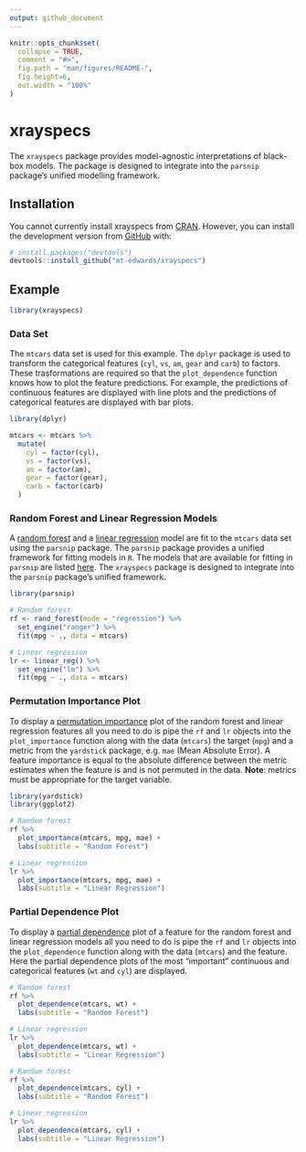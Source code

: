 ```yaml
---
output: github_document
---
```


<!-- README.md is generated from README.Rmd. Please edit that file -->

```r
knitr::opts_chunk$set(
  collapse = TRUE,
  comment = "#>",
  fig.path = "man/figures/README-",
  fig.height=6,
  out.width = "100%"
)
```
# xrayspecs

<!-- badges: start -->
<!-- badges: end -->

The `xrayspecs` package provides model-agnostic interpretations of black-box models. The package is designed to integrate into the `parsnip` package's unified modelling framework.

## Installation

You cannot currently install xrayspecs from [CRAN](https://CRAN.R-project.org). However, you can install the development version from [GitHub](https://github.com/) with:

```r
# install.packages("devtools")
devtools::install_github("mt-edwards/xrayspecs")
```
## Example

```r
library(xrayspecs)
```

### Data Set

The `mtcars` data set is used for this example. The `dplyr` package is used to transform the categorical features (`cyl`, `vs`, `am`, `gear` and `carb`) to factors. These trasformations are required so that the `plot_dependence` function knows how to plot the feature predictions. For example, the predictions of continuous features are displayed with line plots and the predictions of categorical features are displayed with bar plots.

```r
library(dplyr)

mtcars <- mtcars %>% 
  mutate(
    cyl = factor(cyl),
    vs = factor(vs),
    am = factor(am),
    gear = factor(gear),
    carb = factor(carb)
  )
```

### Random Forest and Linear Regression Models

A [random forest](https://en.wikipedia.org/wiki/Random_forest) and a [linear regression](https://en.wikipedia.org/wiki/Linear_regression) model are fit to the `mtcars` data set using the `parsnip` package. The `parsnip` package provides a unified framework for fitting models in `R`. The models that are available for fitting in `parsnip` are listed [here](https://tidymodels.github.io/parsnip/articles/articles/Models.html). The `xrayspecs` package is designed to integrate into the `parsnip` package's unified framework.

```r
library(parsnip)

# Random forest
rf <- rand_forest(mode = "regression") %>% 
  set_engine("ranger") %>% 
  fit(mpg ~ ., data = mtcars)

# Linear regression
lr <- linear_reg() %>% 
  set_engine("lm") %>% 
  fit(mpg ~ ., data = mtcars)
```

### Permutation Importance Plot

To display a [permutation importance](https://christophm.github.io/interpretable-ml-book/feature-importance.html) plot of the random forest and linear regression features all you need to do is pipe the `rf` and `lr` objects into the `plot_importance` function along with the data (`mtcars`) the target (`mpg`) and a metric from the `yardstick` package, e.g. `mae` (Mean Absolute Error). A feature importance is equal to the absolute difference between the metric estimates when the feature is and is not permuted in the data. **Note**: metrics must be appropriate for the target variable.

```r
library(yardstick)
library(ggplot2)

# Random forest
rf %>% 
  plot_importance(mtcars, mpg, mae) +
  labs(subtitle = "Random Forest")

# Linear regression
lr %>% 
  plot_importance(mtcars, mpg, mae) +
  labs(subtitle = "Linear Regression")
```

### Partial Dependence Plot

To display a [partial dependence](https://christophm.github.io/interpretable-ml-book/pdp.html) plot of a feature for the random forest and linear regression models all you need to do is pipe the `rf` and `lr` objects into the `plot_dependence` function along with the data (`mtcars`) and the feature. Here the partial dependence plots of the most "important" continuous and categorical features (`wt` and `cyl`) are displayed.

```r
# Random forest
rf %>% 
  plot_dependence(mtcars, wt) +
  labs(subtitle = "Random Forest")

# Linear regression
lr %>% 
  plot_dependence(mtcars, wt) +
  labs(subtitle = "Linear Regression")
```

```r
# Random forest
rf %>% 
  plot_dependence(mtcars, cyl) +
  labs(subtitle = "Random Forest")

# Linear regression
lr %>% 
  plot_dependence(mtcars, cyl) +
  labs(subtitle = "Linear Regression")
```
